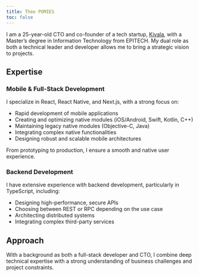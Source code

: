 ```yaml
---
title: Theo POMIES 
toc: false
---
```


I am a 25-year-old CTO and co-founder of a tech startup, [Kivala](https://www.kivala.fr){target="_blank"}, with a Master's degree in Information Technology from EPITECH. My dual role as both a technical leader and developer allows me to bring a strategic vision to projects.

## Expertise

### Mobile & Full-Stack Development

I specialize in React, React Native, and Next.js, with a strong focus on:

- Rapid development of mobile applications
- Creating and optimizing native modules (iOS/Android, Swift, Kotlin, C++) 
- Maintaining legacy native modules (Objective-C, Java)
- Integrating complex native functionalities
- Designing robust and scalable mobile architectures

From prototyping to production, I ensure a smooth and native user experience.

### Backend Development
I have extensive experience with backend development, particularly in TypeScript, including:

- Designing high-performance, secure APIs
- Choosing between REST or RPC depending on the use case
- Architecting distributed systems
- Integrating complex third-party services

## Approach
With a background as both a full-stack developer and CTO, I combine deep technical expertise with a strong understanding of business challenges and project constraints.